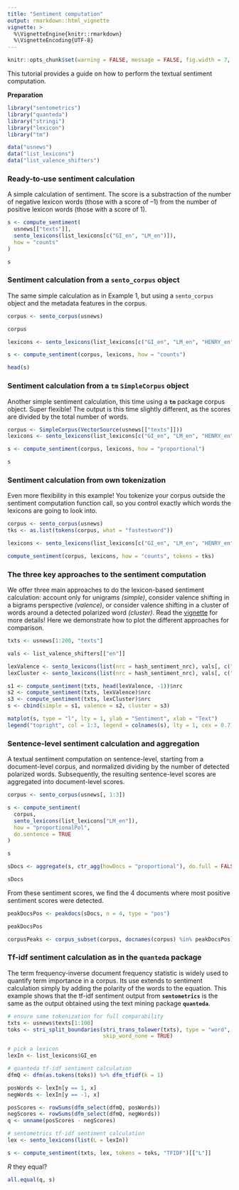 ```yaml
---
title: "Sentiment computation"
output: rmarkdown::html_vignette
vignette: >
  %\VignetteEngine{knitr::rmarkdown}
  %\VignetteEncoding{UTF-8}
---
```


```r
knitr::opts_chunk$set(warning = FALSE, message = FALSE, fig.width = 7, fig.height = 4, fig.align = "center")
```

This tutorial provides a guide on how to perform the textual sentiment computation.

**Preparation**
&nbsp;

```r
library("sentometrics")
library("quanteda")
library("stringi")
library("lexicon")
library("tm")

data("usnews")
data("list_lexicons")
data("list_valence_shifters")
```

### Ready-to-use sentiment calculation

A simple calculation of sentiment. The score is a substraction of the number of negative lexicon words (those with a score of --1) from the number of positive lexicon words (those with a score of 1).

```r
s <- compute_sentiment(
  usnews[["texts"]],
  sento_lexicons(list_lexicons[c("GI_en", "LM_en")]),
  how = "counts"
)

s
```

### Sentiment calculation from a `sento_corpus` object 

The same simple calculation as in Example 1, but using a `sento_corpus` object and the metadata features in the corpus.

```r
corpus <- sento_corpus(usnews)

corpus
```

```r
lexicons <- sento_lexicons(list_lexicons[c("GI_en", "LM_en", "HENRY_en")])

s <- compute_sentiment(corpus, lexicons, how = "counts")

head(s)
```

### Sentiment calculation from a **`tm`** `SimpleCorpus` object

Another simple sentiment calculation, this time using a **`tm`** package corpus object. Super flexible! The output is this time slightly different, as the scores are divided by the total number of words.

```r
corpus <- SimpleCorpus(VectorSource(usnews[["texts"]]))
lexicons <- sento_lexicons(list_lexicons[c("GI_en", "LM_en", "HENRY_en")])

s <- compute_sentiment(corpus, lexicons, how = "proportional")

s
```

### Sentiment calculation from own tokenization

Even more flexibility in this example! You tokenize your corpus outside the sentiment computation function call, so you control exactly which words the lexicons are going to look into.

```r
corpus <- sento_corpus(usnews)
tks <- as.list(tokens(corpus, what = "fastestword"))

lexicons <- sento_lexicons(list_lexicons[c("GI_en", "LM_en", "HENRY_en")])

compute_sentiment(corpus, lexicons, how = "counts", tokens = tks)
```

### The three key approaches to the sentiment computation

We offer three main approaches to do the lexicon-based sentiment calculation: account only for unigrams _(simple)_, consider valence shifting in a bigrams perspective _(valence)_, or consider valence shifting in a cluster of words around a detected polarized word _(cluster)_. Read the [vignette](https://ssrn.com/abstract=3067734) for more details! Here we demonstrate how to plot the different approaches for comparison.

```r
txts <- usnews[1:200, "texts"]

vals <- list_valence_shifters[["en"]]

lexValence <- sento_lexicons(list(nrc = hash_sentiment_nrc), vals[, c("x", "y")])
lexCluster <- sento_lexicons(list(nrc = hash_sentiment_nrc), vals[, c("x", "t")])

s1 <- compute_sentiment(txts, head(lexValence, -1))$nrc
s2 <- compute_sentiment(txts, lexValence)$nrc
s3 <- compute_sentiment(txts, lexCluster)$nrc
s <- cbind(simple = s1, valence = s2, cluster = s3)

matplot(s, type = "l", lty = 1, ylab = "Sentiment", xlab = "Text")
legend("topright", col = 1:3, legend = colnames(s), lty = 1, cex = 0.7)
```

### Sentence-level sentiment calculation and aggregation

A textual sentiment computation on sentence-level, starting from a document-level corpus, and normalized dividing by the number of detected polarized words. Subsequently, the resulting sentence-level scores are aggregated into document-level scores.

```r
corpus <- sento_corpus(usnews[, 1:3])

s <- compute_sentiment(
  corpus,
  sento_lexicons(list_lexicons["LM_en"]),
  how = "proportionalPol",
  do.sentence = TRUE
)

s
```

```r
sDocs <- aggregate(s, ctr_agg(howDocs = "proportional"), do.full = FALSE)

sDocs
```

From these sentiment scores, we find the 4 documents where most positive sentiment scores were detected.

```r
peakDocsPos <- peakdocs(sDocs, n = 4, type = "pos")

peakDocsPos
```

```r
corpusPeaks <- corpus_subset(corpus, docnames(corpus) %in% peakDocsPos)
```

### Tf-idf sentiment calculation as in the **`quanteda`** package

The term frequency-inverse document frequency statistic is widely used to quantify term importance in a corpus. Its use extends to sentiment calculation simply by adding the polarity of the words to the equation. This example shows that the tf-idf sentiment output from **`sentometrics`** is the same as the output obtained using the text mining package **`quanteda`**.

```r
# ensure same tokenization for full comparability
txts <- usnews$texts[1:100]
toks <- stri_split_boundaries(stri_trans_tolower(txts), type = "word", 
                              skip_word_none = TRUE)

# pick a lexicon
lexIn <- list_lexicons$GI_en

# quanteda tf-idf sentiment calculation
dfmQ <- dfm(as.tokens(toks)) %>% dfm_tfidf(k = 1)

posWords <- lexIn[y == 1, x]
negWords <- lexIn[y == -1, x]

posScores <- rowSums(dfm_select(dfmQ, posWords))
negScores <- rowSums(dfm_select(dfmQ, negWords))
q <- unname(posScores - negScores)

# sentometrics tf-idf sentiment calculation
lex <- sento_lexicons(list(L = lexIn))

s <- compute_sentiment(txts, lex, tokens = toks, "TFIDF")[["L"]]
```

_R_ they equal?

```r
all.equal(q, s)
```


